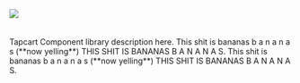 

<Meta title="Intro|Homepage" />

<div style={{ margin: '0 auto', maxWidth: '600px', color: 'white', textAlign: 'left' }}>
<div style={{ display: 'flex', alignItems: 'center', justifyContent: 'space-between' }}>
  <TapcartLogoSVG/>
  <img style={{ height: '50px', width: '410px' }} src="https://github.com/tapcartinc/tapcart-dashboard-components/blob/reconfig/images/tapcart-design-image.png?raw=true" />
  </div>
  <br/>
  <br/>
  <div className="docs-sofia" style={{color: colorPicker.black, fontWeight: 300, lineHeight: '26px', fontSize: '18px' }}>
  Tapcart Component library description here. This shit is bananas b a n a n a s (**now yelling**) THIS SHIT IS BANANAS B A N A N A S. This shit is bananas b a n a n a s (**now yelling**) THIS SHIT IS BANANAS B A N A N A S.
  </div>
</div>
